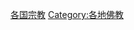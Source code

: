 {{Commonscat|Buddhism by country}}
{{Categories by country|nocat}}

[[Category:各国宗教|]]
[[Category:各地佛教|Category:各地佛教]]
